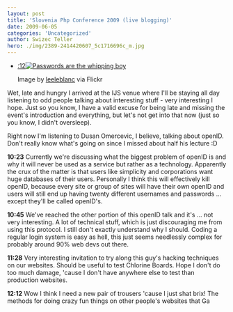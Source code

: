 ```yaml
---
layout: post
title: 'Slovenia Php Conference 2009 (live blogging)'
date: 2009-06-05
categories: 'Uncategorized'
author: Swizec Teller
hero: ./img/2389-2414420607_5c1716696c_m.jpg
---
```

- [:12![Passwords are the whipping boy](./img/2389-2414420607_5c1716696c_m.jpg "Passwords are the whipping boy")](http://www.flickr.com/photos/21369373@N00/2414420607)

  Image by [leeleblanc](http://www.flickr.com/photos/21369373@N00/2414420607) via Flickr

Wet, late and hungry I arrived at the IJS venue where I'll be staying all day listening to odd people talking about interesting stuff - very interesting I hope. Just so you know, I have a valid excuse for being late and missing the event's introduction and everything, but let's not get into that now (just so you know, I didn't oversleep).



Right now I'm listening to Dusan Omercevic, I believe, talking about openID. Don't really know what's going on since I missed about half his lecture :D



**10:23** Currently we're discussing what the biggest problem of openID is and why it will never be used as a service but rather as a technology. Apparently the crux of the matter is that users like simplicity and corporations want huge databases of their users. Personally I think this will effectively kill openID, because every site or group of sites will have their own openID and users will still end up having twenty different usernames and passwords ... except they'll be called openID's.



**10:45** We've reached the other portion of this openID talk and it's ... not very interesting. A lot of technical stuff, which is just discouraging me from using this protocol. I still don't exactly understand why I should. Coding a regular login system is easy as hell, this just seems needlessly complex for probably around 90% web devs out there.



**11:28** Very interesting invitation to try along this guy's hacking techniques on our websites. Should be useful to test Chlorine Boards. Hope I don't do too much damage, 'cause I don't have anywhere else to test than production websites.



**12:12** Wow I think I need a new pair of trousers 'cause I just shat brix! The methods for doing crazy fun things on other people's websites that Ga